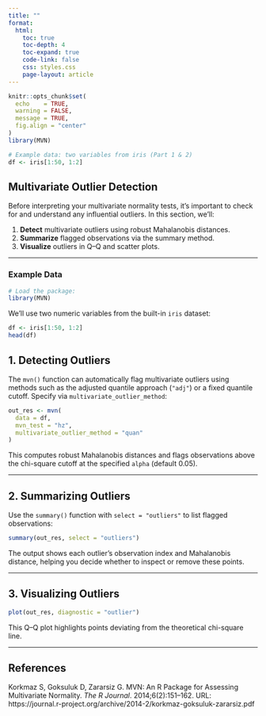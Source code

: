 ---
title: ""
format:
  html:
    toc: true
    toc-depth: 4
    toc-expand: true
    code-link: false
    css: styles.css
    page-layout: article
---

```{r setup, include=FALSE}
knitr::opts_chunk$set(
  echo    = TRUE,
  warning = FALSE,
  message = TRUE,
  fig.align = "center"
)
library(MVN)

# Example data: two variables from iris (Part 1 & 2)
df <- iris[1:50, 1:2]
```

## Multivariate Outlier Detection  

Before interpreting your multivariate normality tests, it’s important to check for and understand any influential outliers. In this section, we’ll:

1. **Detect** multivariate outliers using robust Mahalanobis distances.  
2. **Summarize** flagged observations via the summary method.  
3. **Visualize** outliers in Q–Q and scatter plots.

---

### Example Data {.unnumbered .unlisted}

```{r}
# Load the package:
library(MVN)
```

We’ll use two numeric variables from the built-in `iris` dataset:

```{r}
df <- iris[1:50, 1:2]
head(df)
```

## 1. Detecting Outliers

The `mvn()` function can automatically flag multivariate outliers using methods such as the adjusted quantile approach (`"adj"`) or a fixed quantile cutoff. Specify via `multivariate_outlier_method`:

```{r}
out_res <- mvn(
  data = df,
  mvn_test = "hz",
  multivariate_outlier_method = "quan"
)
```
This computes robust Mahalanobis distances and flags observations above the chi-square cutoff at the specified `alpha` (default 0.05).

---

## 2. Summarizing Outliers

Use the `summary()` function with `select = "outliers"` to list flagged observations:

```{r}
summary(out_res, select = "outliers")
```
The output shows each outlier’s observation index and Mahalanobis distance, helping you decide whether to inspect or remove these points.

---

## 3. Visualizing Outliers

```{r}
plot(out_res, diagnostic = "outlier")
```
This Q–Q plot highlights points deviating from the theoretical chi-square line.

---

## References

Korkmaz S, Goksuluk D, Zararsiz G. MVN: An R Package for Assessing Multivariate Normality. *The R Journal*. 2014;6(2):151–162. URL: https://journal.r-project.org/archive/2014-2/korkmaz-goksuluk-zararsiz.pdf
